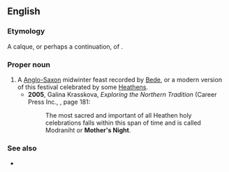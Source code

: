 ==English==

===Etymology===
A calque, or perhaps a continuation, of {{der|en|ang|Mōdraniht}}.

===Proper noun===
{{en-proper noun|head=[[mother|Mother]]'s [[night|Night]]}}

# A [[Anglo-Saxon]] midwinter feast recorded by [[w:Bede|Bede]], or a modern version of this festival celebrated by some [[Heathen]]s.
#* '''2005''', Galina Krasskova, ''Exploring the Northern Tradition'' (Career Press Inc., {{ISBN|1-56414-791-6}}, page 181:
#*: The most sacred and important of all Heathen holy celebrations falls within this span of time and is called Modraniht or '''Mother's Night'''.

===See also===
* {{l|en|Ancestor Night}}